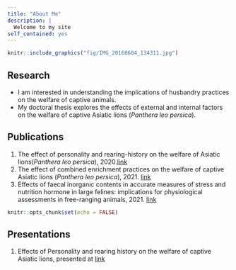 ```yaml
---
title: "About Me"
description: |
  Welcome to my site
self_contained: yes
---
```



```r
knitr::include_graphics("fig/IMG_20160604_134311.jpg")
```
## Research

- I am interested in understanding the implications of husbandry practices on the welfare of captive animals.
- My doctoral thesis explores the effects of external and internal factors on the welfare of captive Asiatic lions (*Panthera leo persica*).

## Publications
1. The effect of personality and rearing-history on the welfare of Asiatic lions(*Panthera leo persica*), 2020.[link](https://peerj.com/articles/8425/)
2. The effect of combined enrichment practices on the welfare of captive Asiatic lions (*Panthera leo persica*), 2021. [link](https://www.biorxiv.org/content/10.1101/2020.08.24.265686v2)
3. Effects of faecal inorganic contents in accurate measures of stress and nutrition hormone in large felines: implications for physiological assessments in free-ranging animals, 2021. [link](https://www.biorxiv.org/content/10.1101/2020.11.05.370635v1)
```r
knitr::opts_chunk$set(echo = FALSE)
```
## Presentations

1.  Effects of Personality and rearing history on the welfare of captive Asiatic lions, presented at [link](https://sitendug.github.io/ABS2021/#1)


